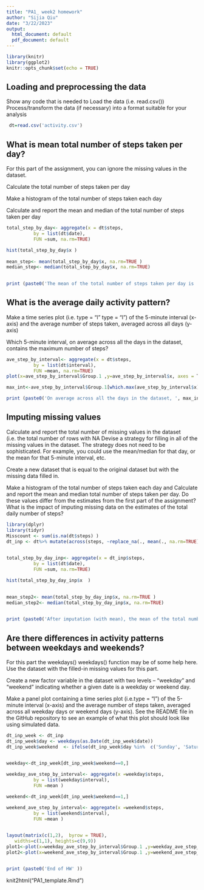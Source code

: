 ```yaml
---
title: "PA1_ week2 homework"
author: "Sijia Qiu"
date: "3/22/2023"
output:
  html_document: default
  pdf_document: default
---
```


```r
library(knitr)
library(ggplot2)
knitr::opts_chunk$set(echo = TRUE)
```

## Loading and preprocessing the data
Show any code that is needed to Load the data (i.e. read.csv())
Process/transform the data (if necessary) into a format suitable for your analysis
 

```r
 dt=read.csv('activity.csv')
```

## What is mean total number of steps taken per day?
For this part of the assignment, you can ignore the missing values in the dataset.

Calculate the total number of steps taken per day

Make a histogram of the total number of steps taken each day

Calculate and report the mean and median of the total number of steps taken per day
```r

total_step_by_day<- aggregate(x = dt$steps,                
          by = list(dt$date),             
          FUN =sum, na.rm=TRUE) 

hist(total_step_by_day$x ) 
 
mean_step<- mean(total_step_by_day$x, na.rm=TRUE )
median_step<- median(total_step_by_day$x, na.rm=TRUE)
 

print (paste0('The mean of the total number of steps taken per day is ', mean_step, '. And the median of the total number of steps taken per day is ',median_step,'.'))

```
 
## What is the average daily activity pattern?
Make a time series plot (i.e. type = "l" type = "l") of the 5-minute interval (x-axis) and the average number of steps taken, averaged across all days (y-axis)

Which 5-minute interval, on average across all the days in the dataset, contains the maximum number of steps?
```r

ave_step_by_interval<- aggregate(x = dt$steps,                
          by = list(dt$interval),             
          FUN =mean, na.rm=TRUE) 
plot(x=ave_step_by_interval$Group.1 ,y=ave_step_by_interval$x, axes = T, ylab = "Average Step", type = "l", xlab = "Interval") 

max_int<-ave_step_by_interval$Group.1[which.max(ave_step_by_interval$x)] 

print (paste0('On average across all the days in the dataset, ', max_int, 'interval had the maximum number of steps.'))
```


## Imputing missing values 

Calculate and report the total number of missing values in the dataset (i.e. the total number of rows with NA
Devise a strategy for filling in all of the missing values in the dataset. The strategy does not need to be sophisticated. For example, you could use the mean/median for that day, or the mean for that 5-minute interval, etc.

Create a new dataset that is equal to the original dataset but with the missing data filled in.

Make a histogram of the total number of steps taken each day and Calculate and report the mean and median total number of steps taken per day. Do these values differ from the estimates from the first part of the assignment? What is the impact of imputing missing data on the estimates of the total daily number of steps?
```r
library(dplyr)
library(tidyr)
Misscount <- sum(is.na(dt$steps) )
dt_inp <- dt%>% mutate(across(steps, ~replace_na(., mean(., na.rm=TRUE))))
 

total_step_by_day_inp<- aggregate(x = dt_inp$steps,                
          by = list(dt$date),             
          FUN =sum, na.rm=TRUE) 

hist(total_step_by_day_inp$x  ) 
  

mean_step2<- mean(total_step_by_day_inp$x, na.rm=TRUE )
median_step2<- median(total_step_by_day_inp$x, na.rm=TRUE)
 

print (paste0('After imputation (with mean), the mean of the total number of steps taken per day is ', mean_step2, '. And the median of the total number of steps taken per day is ',median_step2,'.' , 'The imputation do not change the meam of total number of steps taken per day, but median value shifted.' ))

```


## Are there differences in activity patterns between weekdays and weekends?
For this part the weekdays()
weekdays() function may be of some help here. Use the dataset with the filled-in missing values for this part.

Create a new factor variable in the dataset with two levels – “weekday” and “weekend” indicating whether a given date is a weekday or weekend day.

Make a panel plot containing a time series plot (i.e.type = "l") of the 5-minute interval (x-axis) and the average number of steps taken, averaged across all weekday days or weekend days (y-axis). See the README file in the GitHub repository to see an example of what this plot should look like using simulated data.

```r

dt_inp_week <- dt_inp
dt_inp_week$day <- weekdays(as.Date(dt_inp_week$date))
dt_inp_week$weekend  <- ifelse(dt_inp_week$day %in%  c('Sunday', 'Saturday'), 1, 0) 
 

weekday<-dt_inp_week[dt_inp_week$weekend==0,]

weekday_ave_step_by_interval<- aggregate(x =weekday$steps,                
          by = list(weekday$interval),             
          FUN =mean ) 

weekend<-dt_inp_week[dt_inp_week$weekend==1,]

weekend_ave_step_by_interval<- aggregate(x =weekend$steps,                
          by = list(weekend$interval),             
          FUN =mean ) 
 

layout(matrix(c(1,2),  byrow = TRUE),
   widths=c(1,1), heights=c(9,9))
plot1<-plot(x=weekday_ave_step_by_interval$Group.1 ,y=weekday_ave_step_by_interval$x, axes = T, ylab = "Average Step", type = "l" , xlab = " ",main="weekday only" ) 
plot2<-plot(x=weekend_ave_step_by_interval$Group.1 ,y=weekend_ave_step_by_interval$x, axes = T, ylab = "Average Step", type = "l", xlab = "Interval", main="weekend only" ) 


print (paste0('End of HW' ))


```
 

knit2html("PA1_template.Rmd")
 